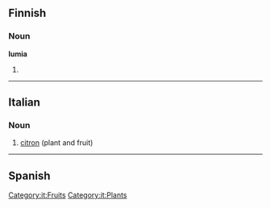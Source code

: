 ==Finnish==

===Noun===
'''lumia'''

# {{fi-form of|type=noun|case=partitive|pl=plural|[[lumi]]}}

----

==Italian==

===Noun===
{{it-noun|lumi|f|a|e}}

# [[citron]] (plant and fruit)

[[Category:it:Fruits]]
[[Category:it:Plants]]

----

==Spanish==